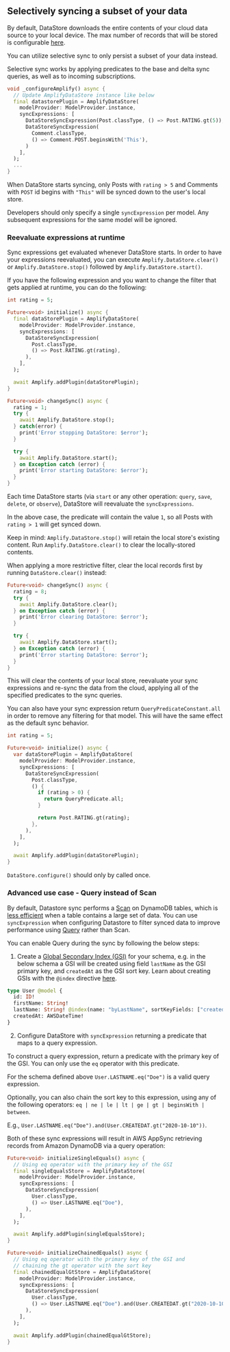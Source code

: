 ## Selectively syncing a subset of your data

By default, DataStore downloads the entire contents of your cloud data source to your local device. The max number of records that will be stored is configurable [here](/[platform]/prev/build-a-backend/more-features/datastore/conflict-resolution/#custom-configuration).

You can utilize selective sync to only persist a subset of your data instead.

Selective sync works by applying predicates to the base and delta sync queries, as well as to incoming subscriptions.

```dart
void _configureAmplify() async {
  // Update AmplifyDataStore instance like below
  final datastorePlugin = AmplifyDataStore(
    modelProvider: ModelProvider.instance,
    syncExpressions: [
      DataStoreSyncExpression(Post.classType, () => Post.RATING.gt(5)),
      DataStoreSyncExpression(
        Comment.classType,
        () => Comment.POST.beginsWith('This'),
      )
    ],
  );
  ...
}
```

When DataStore starts syncing, only Posts with `rating > 5` and Comments with `POST` id begins with `"This"` will be synced down to the user's local store.

<Callout>

Developers should only specify a single `syncExpression` per model. Any subsequent expressions for the same model will be ignored.

</Callout>

### Reevaluate expressions at runtime

Sync expressions get evaluated whenever DataStore starts. In order to have your expressions reevaluated, you can execute `Amplify.DataStore.clear()` or `Amplify.DataStore.stop()` followed by `Amplify.DataStore.start()`.

If you have the following expression and you want to change the filter that gets applied at runtime, you can do the following:

```dart
int rating = 5;

Future<void> initialize() async {
  final dataStorePlugin = AmplifyDataStore(
    modelProvider: ModelProvider.instance,
    syncExpressions: [
      DataStoreSyncExpression(
        Post.classType,
        () => Post.RATING.gt(rating),
      ),
    ],
  );

  await Amplify.addPlugin(dataStorePlugin);
}

Future<void> changeSync() async {
  rating = 1;
  try {
    await Amplify.DataStore.stop();
  } catch(error) {
    print('Error stopping DataStore: $error');
  }

  try {
    await Amplify.DataStore.start();
  } on Exception catch (error) {
    print('Error starting DataStore: $error');
  }
}
```

Each time DataStore starts (via `start` or any other operation: `query`, `save`, `delete`, or `observe`), DataStore will reevaluate the `syncExpressions`.

In the above case, the predicate will contain the value `1`, so all Posts with `rating > 1` will get synced down.

Keep in mind: `Amplify.DataStore.stop()` will retain the local store's existing content. Run `Amplify.DataStore.clear()` to clear the locally-stored contents.

<Callout>

When applying a more restrictive filter, clear the local records first by running `DataStore.clear()` instead:

</Callout>

```dart
Future<void> changeSync() async {
  rating = 8;
  try {
    await Amplify.DataStore.clear();
  } on Exception catch (error) {
    print('Error clearing DataStore: $error');
  }

  try {
    await Amplify.DataStore.start();
  } on Exception catch (error) {
    print('Error starting DataStore: $error');
  }
}
```

This will clear the contents of your local store, reevaluate your sync expressions and re-sync the data from the cloud, applying all of the specified predicates to the sync queries.

You can also have your sync expression return `QueryPredicateConstant.all` in order to remove any filtering for that model. This will have the same effect as the default sync behavior.

```dart
int rating = 5;

Future<void> initialize() async {
  var dataStorePlugin = AmplifyDataStore(
    modelProvider: ModelProvider.instance,
    syncExpressions: [
      DataStoreSyncExpression(
        Post.classType,
        () {
          if (rating > 0) {
            return QueryPredicate.all;
          }

          return Post.RATING.gt(rating);
        },
      ),
    ],
  );

  await Amplify.addPlugin(dataStorePlugin);
}
```

<Callout warning>

`DataStore.configure()` should only by called once.

</Callout>

### Advanced use case - Query instead of Scan

By default, Datastore sync performs a [Scan](https://docs.aws.amazon.com/amazondynamodb/latest/developerguide/Scan.html) on DynamoDB tables, which is [less efficient](https://docs.aws.amazon.com/amazondynamodb/latest/developerguide/bp-query-scan.html) when a table contains a large set of data. You can use `syncExpression` when configuring Datastore to filter synced data to improve performance using [Query](https://docs.aws.amazon.com/amazondynamodb/latest/developerguide/Query.html) rather than Scan.

You can enable Query during the sync by following the below steps:

1. Create a [Global Secondary Index (GSI)](https://docs.aws.amazon.com/amazondynamodb/latest/developerguide/GSI.html) for your schema, e.g. in the below schema a GSI will be created using field `lastName` as the GSI primary key, and `createdAt` as the GSI sort key. Learn about creating GSIs with the `@index` directive [here](/[platform]/build-a-backend/graphqlapi/data-modeling/).

```graphql
type User @model {
  id: ID!
  firstName: String!
  lastName: String! @index(name: "byLastName", sortKeyFields: ["createdAt"])
  createdAt: AWSDateTime!
}
```

2. Configure DataStore with `syncExpression` returning a predicate that maps to a query expression.

To construct a query expression, return a predicate with the primary key of the GSI. You can only use the `eq` operator with this predicate.

For the schema defined above `User.LASTNAME.eq("Doe")` is a valid query expression.

Optionally, you can also chain the sort key to this expression, using any of the following operators: `eq | ne | le | lt | ge | gt | beginsWith | between`.

E.g., `User.LASTNAME.eq("Doe").and(User.CREATEDAT.gt("2020-10-10"))`.

Both of these sync expressions will result in AWS AppSync retrieving records from Amazon DynamoDB via a query operation:

```dart
Future<void> initializeSingleEquals() async {
  // Using eq operator with the primary key of the GSI
  final singleEqualsStore = AmplifyDataStore(
    modelProvider: ModelProvider.instance,
    syncExpressions: [
      DataStoreSyncExpression(
        User.classType,
        () => User.LASTNAME.eq("Doe"),
      ),
    ],
  );

  await Amplify.addPlugin(singleEqualsStore);
}

Future<void> initializeChainedEquals() async {
  // Using eq operator with the primary key of the GSI and
  // chaining the gt operator with the sort key
  final chainedEqualGtStore = AmplifyDataStore(
    modelProvider: ModelProvider.instance,
    syncExpressions: [
      DataStoreSyncExpression(
        User.classType,
        () => User.LASTNAME.eq("Doe").and(User.CREATEDAT.gt("2020-10-10")),
      ),
    ],
  );

  await Amplify.addPlugin(chainedEqualGtStore);
}
```
